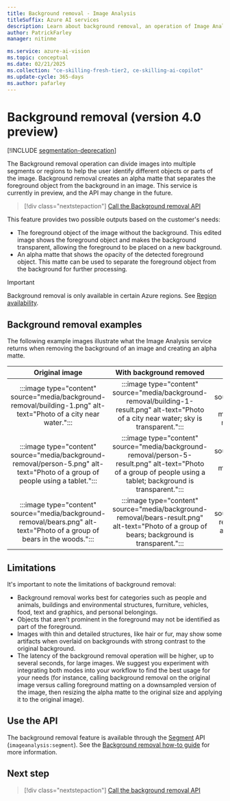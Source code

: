```yaml
---
title: Background removal - Image Analysis
titleSuffix: Azure AI services
description: Learn about background removal, an operation of Image Analysis
author: PatrickFarley
manager: nitinme

ms.service: azure-ai-vision
ms.topic: conceptual
ms.date: 02/21/2025
ms.collection: "ce-skilling-fresh-tier2, ce-skilling-ai-copilot"
ms.update-cycle: 365-days
ms.author: pafarley
---
```


# Background removal (version 4.0 preview)

[!INCLUDE [segmentation-deprecation](includes/segmentation-deprecation.md)]

The Background removal operation can divide images into multiple segments or regions to help the user identify different objects or parts of the image. Background removal creates an alpha matte that separates the foreground object from the background in an image. This service is currently in preview, and the API may change in the future.


> [!div class="nextstepaction"]
> [Call the Background removal API](./how-to/background-removal.md)

This feature provides two possible outputs based on the customer's needs:

- The foreground object of the image without the background. This edited image shows the foreground object and makes the background transparent, allowing the foreground to be placed on a new background. 
- An alpha matte that shows the opacity of the detected foreground object. This matte can be used to separate the foreground object from the background for further processing.

> [!IMPORTANT]
> Background removal is only available in certain Azure regions. See [Region availability](./overview-image-analysis.md#region-availability). 

## Background removal examples

The following example images illustrate what the Image Analysis service returns when removing the background of an image and creating an alpha matte. 


|Original image  |With background removed  |Alpha matte  |
|:---------:|:---------:|:---------:|
| :::image type="content" source="media/background-removal/building-1.png" alt-text="Photo of a city near water.":::    |  :::image type="content" source="media/background-removal/building-1-result.png" alt-text="Photo of a city near water; sky is transparent.":::       |   :::image type="content" source="media/background-removal/building-1-matte.png" alt-text="Alpha matte of a city skyline.":::      |
|   :::image type="content" source="media/background-removal/person-5.png" alt-text="Photo of a group of people using a tablet.":::  |    :::image type="content" source="media/background-removal/person-5-result.png" alt-text="Photo of a group of people using a tablet; background is transparent.":::     |   :::image type="content" source="media/background-removal/person-5-matte.png" alt-text="Alpha matte of a group of people.":::      |
|   :::image type="content" source="media/background-removal/bears.png" alt-text="Photo of a group of bears in the woods.":::  |    :::image type="content" source="media/background-removal/bears-result.png" alt-text="Photo of a group of bears; background is transparent.":::     |   :::image type="content" source="media/background-removal/bears-alpha.png" alt-text="Alpha matte of a group of bears.":::      |


## Limitations

It's important to note the limitations of background removal:

* Background removal works best for categories such as people and animals, buildings and environmental structures, furniture, vehicles, food, text and graphics, and personal belongings.
* Objects that aren't prominent in the foreground may not be identified as part of the foreground.
* Images with thin and detailed structures, like hair or fur, may show some artifacts when overlaid on backgrounds with strong contrast to the original background.
* The latency of the background removal operation will be higher, up to several seconds, for large images. We suggest you experiment with integrating both modes into your workflow to find the best usage for your needs (for instance, calling background removal on the original image versus calling foreground matting on a downsampled version of the image, then resizing the alpha matte to the original size and applying it to the original image).

## Use the API

The background removal feature is available through the [Segment](/rest/api/computervision/image-analysis/segment?view=rest-computervision-2023-02-01-preview&tabs=HTTP) API (`imageanalysis:segment`). See the [Background removal how-to guide](./how-to/background-removal.md) for more information.

## Next step

> [!div class="nextstepaction"]
> [Call the background removal API](./how-to/background-removal.md)
